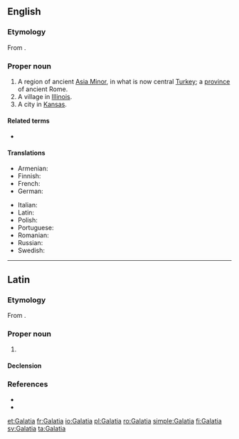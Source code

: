 ==English==
{{wikipedia}}

===Etymology===
From {{etyl|grc|en}} {{m|grc|Γαλατία||sc=polytonic}}.

===Proper noun===
{{en-proper noun}}

# A region of ancient [[Asia Minor]], in what is now central [[Turkey]]; a [[province]] of ancient Rome.
# A village in [[Illinois]].
# A city in [[Kansas]].

====Related terms====
* {{l|en|Galatians}}

====Translations====
{{trans-top|region of Asia Minor}}
* Armenian: {{t|hy|Գաղատիա}}
* Finnish: {{t+|fi|Galatia}}
* French: {{t+|fr|Galatie|f}}
* German: {{t+|de|Galatien|n}}
{{trans-mid}}
* Italian: {{t|it|Galazia|f}}
* Latin: {{t|la|Galatia|f}}
* Polish: {{t+|pl|Galacja|f}}
* Portuguese: {{t+|pt|Galácia|f}}
* Romanian: {{t+|ro|Galatia|f}}
* Russian: {{t|ru|Галатия|f}}
* Swedish: {{t+|sv|Galatien|n}}
{{trans-bottom}}

{{catlangcode|en|Countries|Cities|Villages|Illinois|Kansas}}

----

==Latin==

===Etymology===
From {{der|la|grc|Γαλατία}}.

===Proper noun===
{{la-proper noun|Galatīa|Galatīae|f|first}}

# {{l|en|Galatia}} {{gloss|region of Anatolia, later a Roman province}}

====Declension====
{{la-decl-1st|loc=1|num=sg|Galatī}}

===References===
* {{R:L&S}}
* {{R:Gaffiot}}

[[et:Galatia]]
[[fr:Galatia]]
[[io:Galatia]]
[[pl:Galatia]]
[[ro:Galatia]]
[[simple:Galatia]]
[[fi:Galatia]]
[[sv:Galatia]]
[[ta:Galatia]]